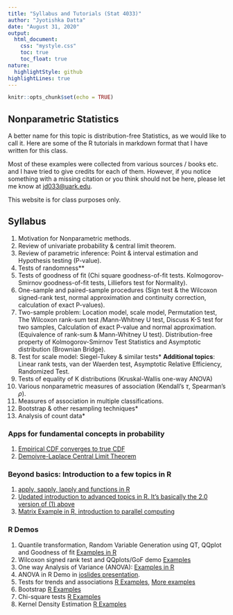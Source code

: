 ```yaml
---
title: "Syllabus and Tutorials (Stat 4033)"
author: "Jyotishka Datta"
date: "August 31, 2020"
output: 
  html_document:
    css: "mystyle.css"
    toc: true
    toc_float: true
nature:
  highlightStyle: github
highlightLines: true
---
```


```r
knitr::opts_chunk$set(echo = TRUE)
```

## Nonparametric Statistics 

A better name for this topic is distribution-free Statistics, as we would like to call it. Here are some of the R tutorials in markdown format that I have written for this class. 

Most of these examples were collected from various sources / books etc. and I have tried to give credits for each of them. However, if you notice something with a missing citation or you think should not be here, please let me know at [jd033@uark.edu](mailto:jd033@uark.edu). 

This website is for class purposes only. 

## Syllabus 

1.  Motivation for Nonparametric methods. 
2.  Review of univariate probability & central limit theorem. 
3.  Review of parametric inference: Point & interval estimation and Hypothesis testing (P-value). 
4.  Tests of randomness**
5.  Tests of goodness of fit (Chi square goodness-of-fit tests. Kolmogorov-Smirnov goodness-of-fit tests, Lilliefors test for Normality). 
6.  One-sample and paired-sample procedures (Sign test & the Wilcoxon signed-rank test, normal approximation and continuity correction, calculation of exact P-values). 
7.  Two-sample problem: Location model, scale model, Permutation test, The Wilcoxon rank-sum test /Mann-Whitney U test, Discuss K-S test for two samples, Calculation of exact P-value and normal approximation. (Equivalence of rank-sum & Mann-Whitney U test). Distribution-free property of Kolmogorov-Smirnov Test Statistics and Asymptotic distribution (Brownian Bridge). 
8.  Test for scale model: Siegel-Tukey & similar tests*
**Additional topics**: Linear rank tests, van der Waerden test, Asymptotic Relative Efficiency, Randomized Test. 
9.  Tests of equality of K distributions (Kruskal-Wallis one-way ANOVA)
10.  Various nonparametric measures of association (Kendall's $\tau$, Spearman's $\rho$). 
11.  Measures of association in multiple classifications.
12.  Bootstrap & other resampling techniques*
13.  Analysis of count data*


### Apps for fundamental concepts in probability 

1.  [Empirical CDF converges to true CDF](https://jdatta.shinyapps.io/eCDFdemo/)
2.  [Demoivre-Laplace Central Limit Theorem](https://jdatta.shinyapps.io/demoivre/)

### Beyond basics: Introduction to a few topics in R

1.  [apply, sapply, lapply and functions in R](http://dattahub.github.io/stat4033/intro_R_pres.html)
2.  [Updated introduction to advanced topics in R. It's basically the 2.0 version of (1) above](http://dattahub.github.io/stat4033/intro_R_pres_new.html)
2.  [Matrix Example in R, introduction to parallel computing](http://dattahub.github.io/stat5443/matrix_R.html)

### R Demos 

1.  Quantile transformation, Random Variable Generation using QT, QQplot and Goodness of fit [Examples in R](http://dattahub.github.io/stat4033/rvgen.html)
2. Wilcoxon signed rank test and QQplots/GoF demo [Examples](http://dattahub.github.io/stat4033/wilcox_qq_demo.html)
3.  One way Analysis of Variance (ANOVA): [Examples in R](http://dattahub.github.io/stat4033/anova_examples_doc.html)
4.  ANOVA in R Demo in [ioslides presentation](http://dattahub.github.io/stat4033/aovexamples.html).
5.  Tests for trends and associations [R Examples](http://dattahub.github.io/stat4033/association_demo.html#1), [More examples](http://dattahub.github.io/stat4033/association_examples.html#1)
6.  Bootstrap [R Examples](http://dattahub.github.io/stat4033/bootstrap_demo.html#1)
7.  Chi-square tests [R Examples](http://dattahub.github.io/stat4033/chisqdemo.html#1)
8.  Kernel Density Estimation [R Examples](http://dattahub.github.io/stat4033/kde_demo.html#1)
